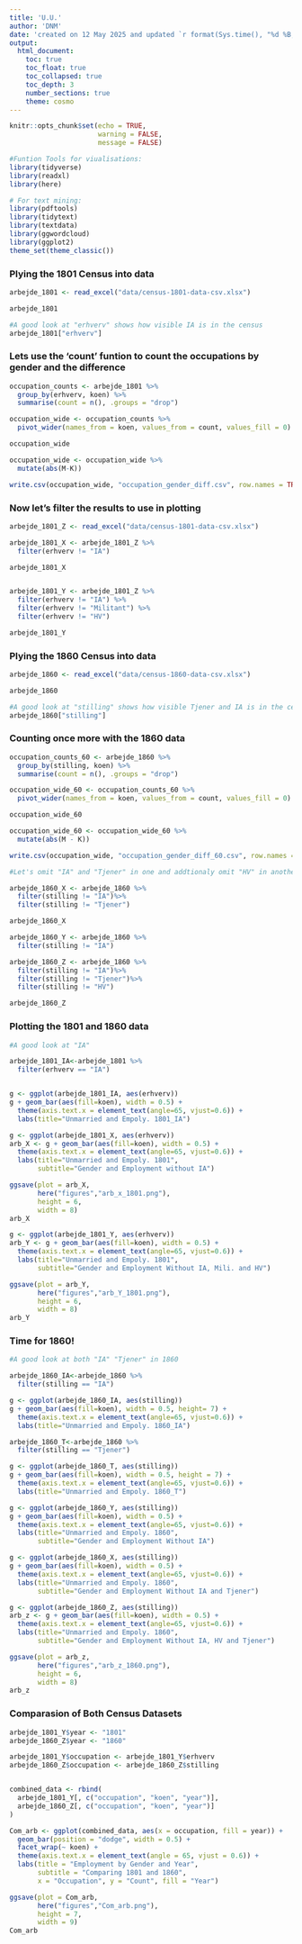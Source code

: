 ---
title: 'U.U.'
author: 'DNM'
date: 'created on 12 May 2025 and updated `r format(Sys.time(), "%d %B, %Y")`'
output:
  html_document:
    toc: true
    toc_float: true
    toc_collapsed: true
    toc_depth: 3
    number_sections: true
    theme: cosmo
---

```{r setup, include=TRUE}
knitr::opts_chunk$set(echo = TRUE,
                      warning = FALSE,
                      message = FALSE)

#Funtion Tools for viualisations:
library(tidyverse)
library(readxl)
library(here)

# For text mining:
library(pdftools)
library(tidytext)
library(textdata) 
library(ggwordcloud)
library(ggplot2)
theme_set(theme_classic())


```

### Plying the 1801 Census into data

```{r get-documents, include=TRUE}
arbejde_1801 <- read_excel("data/census-1801-data-csv.xlsx")

arbejde_1801

#A good look at "erhverv" shows how visible IA is in the census
arbejde_1801["erhverv"]

```
### Lets use the 'count' funtion to count the occupations by gender and the difference

```{r counting1, include=TRUE}

occupation_counts <- arbejde_1801 %>%
  group_by(erhverv, koen) %>%
  summarise(count = n(), .groups = "drop")

occupation_wide <- occupation_counts %>%
  pivot_wider(names_from = koen, values_from = count, values_fill = 0)

occupation_wide

occupation_wide <- occupation_wide %>%
  mutate(abs(M-K))

write.csv(occupation_wide, "occupation_gender_diff.csv", row.names = TRUE)
```


### Now let's filter the results to use in plotting


```{r filtering, include=TRUE}

arbejde_1801_Z <- read_excel("data/census-1801-data-csv.xlsx")

arbejde_1801_X <- arbejde_1801_Z %>%
  filter(erhverv != "IA")

arbejde_1801_X


arbejde_1801_Y <- arbejde_1801_Z %>%
  filter(erhverv != "IA") %>%
  filter(erhverv != "Militant") %>%
  filter(erhverv != "HV")

arbejde_1801_Y

```


### Plying the 1860 Census into data

```{r dataset, include=TRUE}
arbejde_1860 <- read_excel("data/census-1860-data-csv.xlsx")

arbejde_1860

#A good look at "stilling" shows how visible Tjener and IA is in the census
arbejde_1860["stilling"]

```

### Counting once more with the 1860 data

```{r counting2, include=TRUE}

occupation_counts_60 <- arbejde_1860 %>%
  group_by(stilling, koen) %>%
  summarise(count = n(), .groups = "drop")

occupation_wide_60 <- occupation_counts_60 %>%
  pivot_wider(names_from = koen, values_from = count, values_fill = 0)

occupation_wide_60

occupation_wide_60 <- occupation_wide_60 %>%
  mutate(abs(M - K))

write.csv(occupation_wide, "occupation_gender_diff_60.csv", row.names = TRUE)

```


```{r filtering2, include=TRUE}

#Let's omit "IA" and "Tjener" in one and addtionaly omit "HV" in another, to produce a clear image of the division between genders in 1860s work culture

arbejde_1860_X <- arbejde_1860 %>%
  filter(stilling != "IA")%>%
  filter(stilling != "Tjener")

arbejde_1860_X

arbejde_1860_Y <- arbejde_1860 %>%
  filter(stilling != "IA")

arbejde_1860_Z <- arbejde_1860 %>%
  filter(stilling != "IA")%>%
  filter(stilling != "Tjener")%>%
  filter(stilling != "HV")

arbejde_1860_Z

```



### Plotting the 1801 and 1860 data

```{r plotting, include=TRUE}

#A good look at "IA"

arbejde_1801_IA<-arbejde_1801 %>%
  filter(erhverv == "IA")


g <- ggplot(arbejde_1801_IA, aes(erhverv))
g + geom_bar(aes(fill=koen), width = 0.5) + 
  theme(axis.text.x = element_text(angle=65, vjust=0.6)) + 
  labs(title="Unmarried and Empoly. 1801_IA")
```


```{r X, include=TRUE}

g <- ggplot(arbejde_1801_X, aes(erhverv))
arb_X <- g + geom_bar(aes(fill=koen), width = 0.5) + 
  theme(axis.text.x = element_text(angle=65, vjust=0.6)) + 
  labs(title="Unmarried and Empoly. 1801", 
       subtitle="Gender and Employment without IA")

ggsave(plot = arb_X, 
       here("figures","arb_x_1801.png"), 
       height = 6, 
       width = 8)
arb_X
```

```{r Y, include=TRUE}

g <- ggplot(arbejde_1801_Y, aes(erhverv))
arb_Y <- g + geom_bar(aes(fill=koen), width = 0.5) + 
  theme(axis.text.x = element_text(angle=65, vjust=0.6)) + 
  labs(title="Unmarried and Empoly. 1801", 
       subtitle="Gender and Employment Without IA, Mili. and HV")

ggsave(plot = arb_Y, 
       here("figures","arb_Y_1801.png"), 
       height = 6, 
       width = 8)
arb_Y
```


### Time for 1860!

```{r IA_T, include=TRUE}

#A good look at both "IA" "Tjener" in 1860

arbejde_1860_IA<-arbejde_1860 %>%
  filter(stilling == "IA")

g <- ggplot(arbejde_1860_IA, aes(stilling))
g + geom_bar(aes(fill=koen), width = 0.5, height= 7) + 
  theme(axis.text.x = element_text(angle=65, vjust=0.6)) + 
  labs(title="Unmarried and Empoly. 1860_IA")

arbejde_1860_T<-arbejde_1860 %>%
  filter(stilling == "Tjener")

g <- ggplot(arbejde_1860_T, aes(stilling))
g + geom_bar(aes(fill=koen), width = 0.5, height = 7) + 
  theme(axis.text.x = element_text(angle=65, vjust=0.6)) + 
  labs(title="Unmarried and Empoly. 1860_T")

```

```{r 1860Y, include=TRUE}

g <- ggplot(arbejde_1860_Y, aes(stilling))
g + geom_bar(aes(fill=koen), width = 0.5) + 
  theme(axis.text.x = element_text(angle=65, vjust=0.6)) + 
  labs(title="Unmarried and Empoly. 1860", 
       subtitle="Gender and Employment Without IA")
```

```{r 1860X, include=TRUE}

g <- ggplot(arbejde_1860_X, aes(stilling))
g + geom_bar(aes(fill=koen), width = 0.5) + 
  theme(axis.text.x = element_text(angle=65, vjust=0.6)) + 
  labs(title="Unmarried and Empoly. 1860", 
       subtitle="Gender and Employment Without IA and Tjener")
```

```{r 1860Z, include=TRUE}

g <- ggplot(arbejde_1860_Z, aes(stilling))
arb_z <- g + geom_bar(aes(fill=koen), width = 0.5) + 
  theme(axis.text.x = element_text(angle=65, vjust=0.6)) + 
  labs(title="Unmarried and Empoly. 1860", 
       subtitle="Gender and Employment Without IA, HV and Tjener")

ggsave(plot = arb_z, 
       here("figures","arb_z_1860.png"), 
       height = 6, 
       width = 8)
arb_z
```

### Comparasion of Both Census Datasets

```{r Combine, include=TRUE}

arbejde_1801_Y$year <- "1801"
arbejde_1860_Z$year <- "1860"

arbejde_1801_Y$occupation <- arbejde_1801_Y$erhverv
arbejde_1860_Z$occupation <- arbejde_1860_Z$stilling


combined_data <- rbind(
  arbejde_1801_Y[, c("occupation", "koen", "year")],
  arbejde_1860_Z[, c("occupation", "koen", "year")]
)


```

```{r Com, include=TRUE}

Com_arb <- ggplot(combined_data, aes(x = occupation, fill = year)) +
  geom_bar(position = "dodge", width = 0.5) +
  facet_wrap(~ koen) +
  theme(axis.text.x = element_text(angle = 65, vjust = 0.6)) +
  labs(title = "Employment by Gender and Year",
       subtitle = "Comparing 1801 and 1860",
       x = "Occupation", y = "Count", fill = "Year")

ggsave(plot = Com_arb, 
       here("figures","Com_arb.png"), 
       height = 7, 
       width = 9)
Com_arb

```
